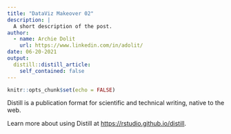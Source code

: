```yaml
---
title: "DataViz Makeover 02"
description: |
  A short description of the post.
author:
  - name: Archie Dolit
    url: https://www.linkedin.com/in/adolit/
date: 06-20-2021
output:
  distill::distill_article:
    self_contained: false
---
```



```r
knitr::opts_chunk$set(echo = FALSE)
```

Distill is a publication format for scientific and technical writing, native to the web.

Learn more about using Distill at <https://rstudio.github.io/distill>.


